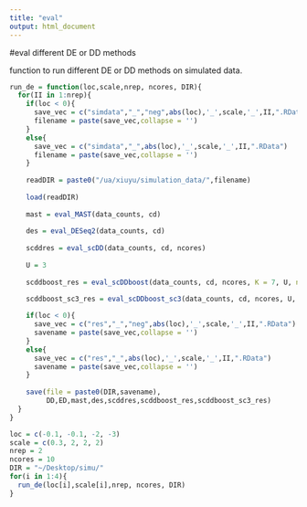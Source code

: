 ```yaml
---
title: "eval"
output: html_document
---
```


#eval different DE or DD methods

function to run different DE or DD methods on simulated data.
```r
run_de = function(loc,scale,nrep, ncores, DIR){
  for(II in 1:nrep){
    if(loc < 0){
      save_vec = c("simdata","_","neg",abs(loc),'_',scale,'_',II,".RData")
      filename = paste(save_vec,collapse = '')
    }
    else{
      save_vec = c("simdata","_",abs(loc),'_',scale,'_',II,".RData")
      filename = paste(save_vec,collapse = '')
    }
    
    readDIR = paste0("/ua/xiuyu/simulation_data/",filename)
    
    load(readDIR)
    
    mast = eval_MAST(data_counts, cd)
    
    des = eval_DESeq2(data_counts, cd)
    
    scddres = eval_scDD(data_counts, cd, ncores)
     
    U = 3 
     
    scddboost_res = eval_scDDboost(data_counts, cd, ncores, K = 7, U, nrd = 30)
    
    scddboost_sc3_res = eval_scDDboost_sc3(data_counts, cd, ncores, U, nrd = 30, K = 7)

    if(loc < 0){
      save_vec = c("res","_","neg",abs(loc),'_',scale,'_',II,".RData")
      savename = paste(save_vec,collapse = '')
    }
    else{
      save_vec = c("res","_",abs(loc),'_',scale,'_',II,".RData")
      savename = paste(save_vec,collapse = '')
    }
    
    save(file = paste0(DIR,savename),                
         DD,ED,mast,des,scddres,scddboost_res,scddboost_sc3_res)
  }
}


```

```r
loc = c(-0.1, -0.1, -2, -3)
scale = c(0.3, 2, 2, 2)
nrep = 2
ncores = 10
DIR = "~/Desktop/simu/"
for(i in 1:4){
  run_de(loc[i],scale[i],nrep, ncores, DIR)
}
```




